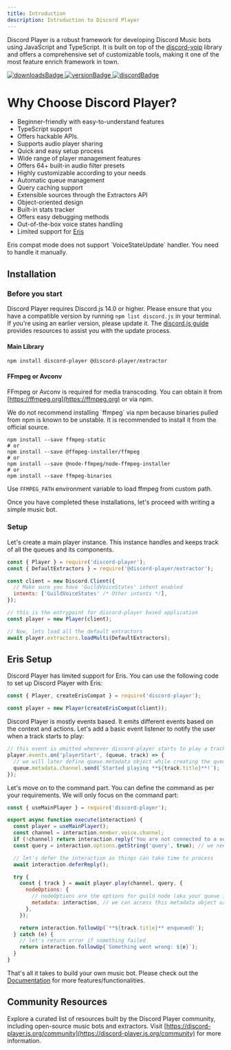 ```yaml
---
title: Introduction
description: Introduction to Discord Player
---
```


Discord Player is a robust framework for developing Discord Music bots using JavaScript and TypeScript. It is built on top of the [discord-voip](https://npm.im/discord-voip) library and offers a comprehensive set of customizable tools, making it one of the most feature enrich framework in town.

<div className="flex flex-row gap-2">
  <a
    className="underline font-semibold text-teal-500 hover:text-teal-600"
    target="_blank"
    rel="noopener noreferrer"
    href="/guide/[topic]/[page]"
  >
    <img src="https://img.shields.io/npm/dt/discord-player?style=for-the-badge" alt="downloadsBadge" />
  </a>
  <a
    className="underline font-semibold text-teal-500 hover:text-teal-600"
    target="_blank"
    rel="noopener noreferrer"
    href="https://npmjs.com/discord-player"
  >
    <img src="https://img.shields.io/npm/v/discord-player?style=for-the-badge" alt="versionBadge" />
  </a>
  <a
    className="underline font-semibold text-teal-500 hover:text-teal-600"
    target="_blank"
    rel="noopener noreferrer"
    href="https://androz2091.fr/discord"
  >
    <img
      src="https://img.shields.io/discord/558328638911545423?style=for-the-badge&amp;color=7289da"
      alt="discordBadge"
    />
  </a>
</div>

# Why Choose Discord Player?

- Beginner-friendly with easy-to-understand features
- TypeScript support
- Offers hackable APIs.
- Supports audio player sharing
- Quick and easy setup process
- Wide range of player management features
- Offers 64+ built-in audio filter presets
- Highly customizable according to your needs
- Automatic queue management
- Query caching support
- Extensible sources through the Extractors API
- Object-oriented design
- Built-in stats tracker
- Offers easy debugging methods
- Out-of-the-box voice states handling
- Limited support for [Eris](https://npmjs.com/eris)

<Callout type="info">
  Eris compat mode does not support `VoiceStateUpdate` handler. You need to handle it manually.
</Callout>

## Installation

### Before you start

Discord Player requires Discord.js 14.0 or higher. Please ensure that you have a compatible version by running `npm list discord.js` in your terminal. If you're using an earlier version, please update it. The [discord.js guide](https://discordjs.guide) provides resources to assist you with the update process.

#### Main Library

```package-install
npm install discord-player @discord-player/extractor
```

#### FFmpeg or Avconv

FFmpeg or Avconv is required for media transcoding. You can obtain it from [https://ffmpeg.org](https://ffmpeg.org) or via npm.

<Callout type="warn">
  We do not recommend installing `ffmpeg` via npm because binaries pulled from npm is known to be unstable. It is
  recommended to install it from the official source.
</Callout>

```package-install
npm install --save ffmpeg-static
# or
npm install --save @ffmpeg-installer/ffmpeg
# or
npm install --save @node-ffmpeg/node-ffmpeg-installer
# or
npm install --save ffmpeg-binaries
```

<Callout type="info">Use `FFMPEG_PATH` environment variable to load ffmpeg from custom path.</Callout>

Once you have completed these installations, let's proceed with writing a simple music bot.

### Setup

Let's create a main player instance. This instance handles and keeps track of all the queues and its components.

```js title="index.js"
const { Player } = require('discord-player');
const { DefaultExtractors } = require('@discord-player/extractor');

const client = new Discord.Client({
  // Make sure you have 'GuildVoiceStates' intent enabled
  intents: ['GuildVoiceStates' /* Other intents */],
});

// this is the entrypoint for discord-player based application
const player = new Player(client);

// Now, lets load all the default extractors
await player.extractors.loadMulti(DefaultExtractors);
```

## Eris Setup

Discord Player has limited support for Eris. You can use the following code to set up Discord Player with Eris:

```js title="index.js"
const { Player, createErisCompat } = require('discord-player');

const player = new Player(createErisCompat(client));
```

Discord Player is mostly events based. It emits different events based on the context and actions. Let's add a basic event listener to notify the user when a track starts to play:

```js title="index.js"
// this event is emitted whenever discord-player starts to play a track
player.events.on('playerStart', (queue, track) => {
  // we will later define queue.metadata object while creating the queue
  queue.metadata.channel.send(`Started playing **${track.title}**!`);
});
```

Let's move on to the command part. You can define the command as per your requirements. We will only focus on the command part:

```js title="play.js"
const { useMainPlayer } = require('discord-player');

export async function execute(interaction) {
  const player = useMainPlayer();
  const channel = interaction.member.voice.channel;
  if (!channel) return interaction.reply('You are not connected to a voice channel!'); // make sure we have a voice channel
  const query = interaction.options.getString('query', true); // we need input/query to play

  // let's defer the interaction as things can take time to process
  await interaction.deferReply();

  try {
    const { track } = await player.play(channel, query, {
      nodeOptions: {
        // nodeOptions are the options for guild node (aka your queue in simple word)
        metadata: interaction, // we can access this metadata object using queue.metadata later on
      },
    });

    return interaction.followUp(`**${track.title}** enqueued!`);
  } catch (e) {
    // let's return error if something failed
    return interaction.followUp(`Something went wrong: ${e}`);
  }
}
```

That's all it takes to build your own music bot. Please check out the [Documentation](https://discord-player.js.org) for more features/functionalities.

## Community Resources

Explore a curated list of resources built by the Discord Player community, including open-source music bots and extractors. Visit [https://discord-player.js.org/community](https://discord-player.js.org/community) for more information.
